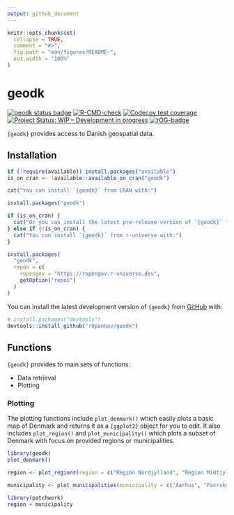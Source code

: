 ```yaml
---
output: github_document
---
```


<!-- README.md is generated from README.Rmd. Please edit that file -->

```r
knitr::opts_chunk$set(
  collapse = TRUE,
  comment = "#>",
  fig.path = "man/figures/README-",
  out.width = "100%"
)
```

# geodk

<!-- badges: start -->
[![geodk status badge](https://ropengov.r-universe.dev/badges/geodk)](https://ropengov.r-universe.dev/geodk)
[![R-CMD-check](https://github.com/rOpenGov/geodk/actions/workflows/R-CMD-check.yaml/badge.svg)](https://github.com/rOpenGov/geodk/actions/workflows/R-CMD-check.yaml)
[![Codecov test coverage](https://codecov.io/gh/ropengov/geodk/graph/badge.svg)](https://app.codecov.io/gh/ropengov/geodk)
[![Project Status: WIP – Development in progress](https://www.repostatus.org/badges/latest/wip.svg)](https://www.repostatus.org/#wip)
[![rOG-badge](https://ropengov.github.io/rogtemplate/reference/figures/ropengov-badge.svg)](https://ropengov.org/)
<!-- badges: end -->

`{geodk}` provides access to Danish geospatial data.

## Installation

```r
if (!require(available)) install.packages("available")
is_on_cran <- !available::available_on_cran("geodk")
```

```r
cat("You can install `{geodk}` from CRAN with:")
```

```r
install.packages("geodk")
```

```r
if (is_on_cran) {
  cat("Or you can install the latest pre-release version of `{geodk}` from r-universe with:")
} else if (!is_on_cran) {
  cat("You can install `{geodk}` from r-universe with:")
}
```

```r
install.packages(
  "geodk",
  repos = c(
    ropengov = "https://ropengov.r-universe.dev",
    getOption("repos")
  )
)
```

You can install the latest development version of `{geodk}` from [GitHub](https://github.com/rOpenGov/geodk) with:

``` r
# install.packages("devtools")
devtools::install_github("rOpenGov/geodk")
```

## Functions

`{geodk}` provides to main sets of functions:

- Data retrieval
- Plotting

### Plotting

The plotting functions include `plot_denmark()` which easily plots a basic map of Denmark and returns it as a `{ggplot2}` object for you to edit. It also includes `plot_region()` and `plot_municipality()` which plots a subset of Denmark with focus on provided regions or municipalities.

```r
library(geodk)
plot_denmark()
```

```r
region <- plot_regions(region = c("Region Nordjylland", "Region Midtjylland"))
```

```r
municipality <- plot_municipalities(municipality = c("Aarhus", "Favrskov", "Vejle"))
```

```r
library(patchwork)
region + municipality
```
